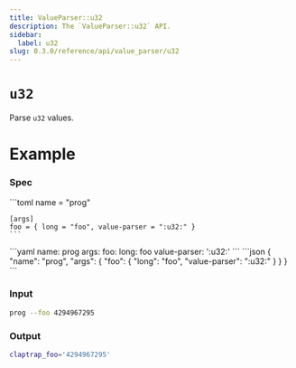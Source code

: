 ```yaml
---
title: ValueParser::u32
description: The `ValueParser::u32` API.
sidebar:
  label: u32
slug: 0.3.0/reference/api/value_parser/u32
---
```



# `u32` <LinkButton href="https://docs.rs/clap/latest/clap/value_parser/fn.u32.html" icon="open-book" variant="minimal" />

<Badge text="since 0.1.0" size="small" />

Parse `u32` values.

# Example

### Spec

<Tabs syncKey="format">
  <TabItem label="TOML">
    ```toml
    name = "prog"

    [args]
    foo = { long = "foo", value-parser = ":u32:" }
    ```
  </TabItem>

  <TabItem label="YAML">
    ```yaml
    name: prog
    args:
      foo:
        long: foo
        value-parser: ':u32:'
    ```
  </TabItem>

  <TabItem label="JSON">
    ```json
    {
      "name": "prog",
      "args": {
        "foo": {
          "long": "foo",
          "value-parser": ":u32:"
        }
      }
    }
    ```
  </TabItem>
</Tabs>

### Input

```bash
prog --foo 4294967295
```

### Output

```bash
claptrap_foo='4294967295'
```
